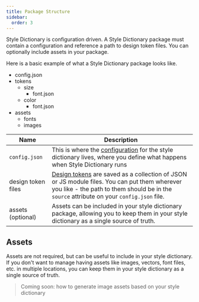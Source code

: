 ```yaml
---
title: Package Structure
sidebar:
  order: 3
---
```



Style Dictionary is configuration driven. A Style Dictionary package must contain a configuration and reference a path to design token files. You can optionally include assets in your package.

Here is a basic example of what a Style Dictionary package looks like.

<FileTree>

- config.json
- tokens
  - size
    - font.json
  - color
    - font.json
- assets
  - fonts
  - images

</FileTree>

| Name               | Description                                                                                                                                                                                                          |
| ------------------ | -------------------------------------------------------------------------------------------------------------------------------------------------------------------------------------------------------------------- |
| `config.json`      | This is where the [configuration](/reference/config) for the style dictionary lives, where you define what happens when Style Dictionary runs                                                                        |
| design token files | [Design tokens](/references/info/tokens) are saved as a collection of JSON or JS module files. You can put them wherever you like - the path to them should be in the `source` attribute on your `config.json` file. |
| assets (optional)  | Assets can be included in your style dictionary package, allowing you to keep them in your style dictionary as a single source of truth.                                                                             |

## Assets

Assets are not required, but can be useful to include in your style dictionary. If you don't want to manage having assets like images,
vectors, font files, etc. in multiple locations, you can keep them in your style dictionary as a single source of truth.

> Coming soon: how to generate image assets based on your style dictionary
